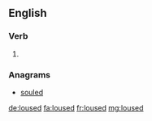 ==English==

===Verb===
{{head|en}}

# {{en-past of|louse}}

===Anagrams===
* [[souled#English|souled]]

[[de:loused]]
[[fa:loused]]
[[fr:loused]]
[[mg:loused]]